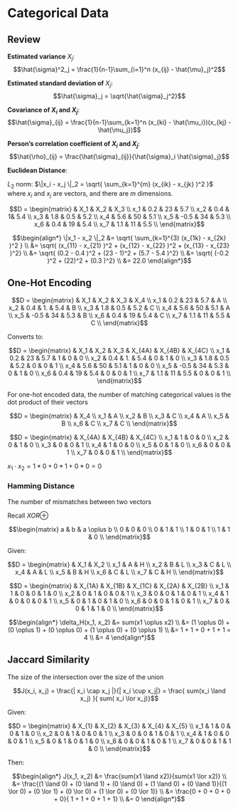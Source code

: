 # Categorical Data

## Review

**Estimated variance** $X_j$: $$\hat{\sigma}^2_j = \frac{1}{n-1}\sum_{i=1}^n (x_{ij} - \hat{\mu}_j)^2$$

**Estimated standard deviation of** $X_j$: $$\hat{\sigma}_j = \sqrt{\hat{\sigma}_j^2}$$

**Covariance of $X_i$ and $X_j$**: $$\hat{\sigma}_{ij} = \frac{1}{n-1}\sum_{k=1}^n (x_{ki} - \hat{\mu_i})(x_{kj} - \hat{\mu_j})$$

**Person’s correlation coefficient of $X_i$ and $X_j$**: $$\hat{\rho}_{ij} = \frac{\hat{\sigma}_{ij}}{\hat{\sigma}_i \hat{\sigma}_j}$$

**Euclidean Distance**:

$L_2$ norm: $\|x_i - x_j \|_2 = \sqrt{ \sum_{k=1}^{m} (x_{ik} - x_{jk} )^2 }$ where $x_i$ and $x_j$ are vectors, and there are $m$ dimensions.

$$D = \begin{matrix}
 & X_1 & X_2  & X_3 \\
x_1 & 0.2 & 23 & 5.7 \\
x_2 & 0.4 & 1& 5.4 \\
x_3 & 1.8 & 0.5  & 5.2 \\
x_4 & 5.6 & 50 & 5.1 \\
x_5 & -0.5 & 34  & 5.3 \\
x_6 & 0.4 & 19 & 5.4 \\
x_7 & 1.1 & 11  & 5.5 \\
\end{matrix}$$

$$\begin{align*}
    \|x_1 - x_2 \|_2 &= \sqrt{ \sum_{k=1}^{3} (x_{1k} - x_{2k} )^2 } \\
    &= \sqrt{ (x_{11} - x_{21} )^2 + (x_{12} - x_{22} )^2 + (x_{13} - x_{23} )^2} \\
    &= \sqrt{ (0.2 - 0.4 )^2 + (23 - 1)^2 + (5.7 - 5.4 )^2} \\
    &= \sqrt{ (-0.2 )^2 + (22)^2 + (0.3 )^2} \\
    &= 22.0
\end{align*}$$

## One-Hot Encoding

$$D = \begin{matrix}
    & X_1 & X_2  & X_3 & X_4 \\
x_1 & 0.2 & 23   & 5.7 & A \\
x_2 & 0.4 &  1.  & 5.4 & B \\
x_3 & 1.8 & 0.5  & 5.2 & C \\
x_4 & 5.6 & 50   & 5.1 & A \\
x_5 & -0.5 & 34  & 5.3 & B \\
x_6 & 0.4 & 19 & 5.4   & C \\
x_7 & 1.1 & 11  & 5.5 & C \\
\end{matrix}$$

Converts to:

$$D = \begin{matrix}
    & X_1 & X_2  & X_3 & X_{4A} & X_{4B} & X_{4C} \\
x_1 & 0.2 & 23   & 5.7 & 1 & 0 & 0 \\
x_2 & 0.4 &  1.  & 5.4 & 0 & 1 & 0 \\
x_3 & 1.8 & 0.5  & 5.2 & 0 & 0 & 1 \\
x_4 & 5.6 & 50   & 5.1 & 1 & 0 & 0 \\
x_5 & -0.5 & 34  & 5.3 & 0 & 1 & 0 \\
x_6 & 0.4 & 19 & 5.4   & 0 & 0 & 1 \\
x_7 & 1.1 & 11  & 5.5 &  0 & 0 & 1 \\
\end{matrix}$$

For one-hot encoded data, the number of matching categorical values is the dot product of their vectors

$$D = \begin{matrix}
    & X_4 \\
x_1 & A   \\
x_2 & B   \\
x_3 & C   \\
x_4 & A   \\
x_5 & B   \\
x_6 & C   \\
x_7 & C   \\
\end{matrix}$$

$$D = \begin{matrix}
    & X_{4A} & X_{4B} & X_{4C} \\
x_1 & 1 & 0 & 0 \\
x_2 &  0 & 1 & 0   \\
x_3 &  0 & 0 & 1   \\
x_4 & 1 & 0 & 0   \\
x_5 &  0 & 1 & 0  \\
x_6 & 0 & 0 & 1  \\
x_7 & 0 & 0 & 1 \\
\end{matrix}$$

$x_1 \cdot x_2 = 1*0 + 0*1 + 0*0 = 0$

### Hamming Distance

The number of mismatches between two vectors

Recall $XOR \oplus$

$$\begin{matrix}
  a & b & a \oplus b \\
  0 & 0 & 0 \\
  0 & 1 & 1 \\
  1 & 0 & 1 \\
  1 & 1 & 0 \\
\end{matrix}$$


Given: 

$$D = \begin{matrix}
    & X_1 & X_2 \\
x_1 & A   & H  \\
x_2 & B   & L  \\
x_3 & C   & L  \\
x_4 & A   & L  \\
x_5 & B   & H  \\
x_6 & C   & L  \\
x_7 & C   & H  \\
\end{matrix}$$

$$D = \begin{matrix}
    & X_{1A} & X_{1B} & X_{1C} & X_{2A} & X_{2B} \\
x_1 & 1 & 0 & 0 & 1 & 0 \\
x_2 & 0 & 1 & 0 & 0 & 1  \\
x_3 & 0 & 0 & 1 & 0 & 1  \\
x_4 & 1 & 0 & 0 & 0 & 1  \\
x_5 & 0 & 1 & 0 & 1 & 0  \\
x_6 & 0 & 0 & 1 & 0 & 1  \\
x_7 & 0 & 0 & 1 & 1 & 0  \\
\end{matrix}$$

$$\begin{align*}
    \delta_H(x_1, x_2) &= sum(x1 \oplus x2) \\
    &= (1 \oplus 0) + (0 \oplus 1) + (0 \oplus 0) + (1 \oplus 0) + (0 \oplus 1) \\
    &= 1 + 1 + 0 + 1 + 1 = 4 \\
    &= 4
\end{align*}$$

## Jaccard Similarity

The size of the intersection over the size of the union

$$J(x_i, x_j) = \frac{| x_i \cap x_j |}{| x_i \cup x_j|} =  \frac{ sum(x_i \land x_j) }{ sum( x_i \lor x_j)}$$

Given:

$$D = \begin{matrix}
    & X_{1} & X_{2} & X_{3} & X_{4} & X_{5} \\
x_1 & 1 & 0 & 0 & 1 & 0 \\
x_2 & 0 & 1 & 0 & 0 & 1  \\
x_3 & 0 & 0 & 1 & 0 & 1  \\
x_4 & 1 & 0 & 0 & 0 & 1  \\
x_5 & 0 & 1 & 0 & 1 & 0  \\
x_6 & 0 & 0 & 1 & 0 & 1  \\
x_7 & 0 & 0 & 1 & 1 & 0  \\
\end{matrix}$$

Then:

$$\begin{align*}
    J(x_1, x_2) &= \frac{sum(x1 \land x2)}{sum(x1 \lor x2)} \\
    &= \frac{(1 \land 0) + (0 \land 1) + (0 \land 0) + (1 \land 0) + (0 \land 1)}{(1 \lor 0) + (0 \lor 1) + (0 \lor 0) + (1 \lor 0) + (0 \lor 1)} \\
    &= \frac{0 + 0 + 0 + 0 + 0}{ 1 + 1 + 0 + 1 + 1} \\
    &= 0
\end{align*}$$

